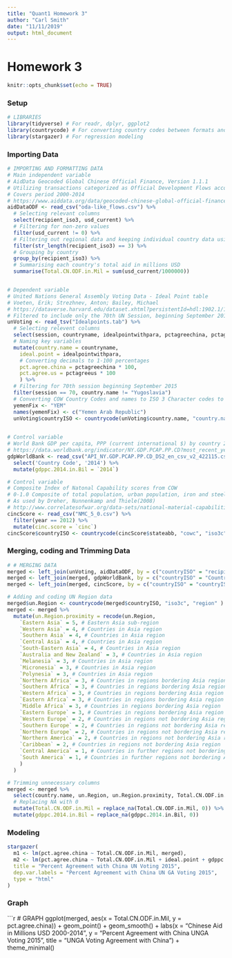 ```yaml
---
title: "Quant1 Homework 3"
author: "Carl Smith"
date: "11/11/2019"
output: html_document
---
```

# Homework 3
```r
knitr::opts_chunk$set(echo = TRUE)
```

### Setup
```r
# LIBRARIES
library(tidyverse) # For readr, dplyr, ggplot2
library(countrycode) # For converting country codes between formats and adding UN region codes for proximity
library(stargazer) # For regression modeling
```

### Importing Data
```r
# IMPORTING AND FORMATTING DATA
# Main independent variable
# AidData Geocoded Global Chinese Official Finance, Version 1.1.1
# Utilizing transactions categorized as Official Development Flows according to OECD methodology
# Covers period 2000-2014
# https://www.aiddata.org/data/geocoded-chinese-global-official-finance-dataset
aidDataODF <- read_csv("oda-like_flows.csv") %>% 
  # Selecting relevant columns
  select(recipient_iso3, usd_current) %>% 
  # Filtering for non-zero values
  filter(usd_current != 0) %>% 
  # Filtering out regional data and keeping individual country data using three-character ISO country codes
  filter(str_length(recipient_iso3) == 3) %>% 
  # Grouping by country
  group_by(recipient_iso3) %>% 
  # Summarising each country's total aid in millions USD
  summarise(Total.CN.ODF.in.Mil = sum(usd_current/1000000))


# Dependent variable
# United Nations General Assembly Voting Data - Ideal Point table
# Voeten, Erik; Strezhnev, Anton; Bailey, Michael
# https://dataverse.harvard.edu/dataset.xhtml?persistentId=hdl:1902.1/12379
# Filtered to include only the 70th UN Session, beginning September 2015
unVoting <- read_tsv("Idealpoints.tab") %>% 
  # Selecting relevent columns
  select(session, countryname, idealpointwithpara, pctagreechina, pctagreeus) %>%
  # Naming key variables
  mutate(country.name = countryname,
    ideal.point = idealpointwithpara,
    # Converting decimals to 1-100 percentages
    pct.agree.china = pctagreechina * 100,
    pct.agree.us = pctagreeus * 100
    ) %>%
  # Filtering for 70th session beginning September 2015
  filter(session == 70, country.name != "Yugoslavia")
  # Converting COW Country Codes and names to ISO 3 Character codes to facilitate merging (ugly hack to fix countrycode library not   recognising Yemen Arab Republic as Yemen)
  yemenFix <- "YEM"
  names(yemenFix) <- c("Yemen Arab Republic")
  unVoting$countryISO <- countrycode(unVoting$country.name, "country.name", "iso3c",  warn = TRUE, nomatch = NA, custom_match = yemenFix)

 
# Control variable   
# World Bank GDP per capita, PPP (current international $) by country 2014
# https://data.worldbank.org/indicator/NY.GDP.PCAP.PP.CD?most_recent_year_desc=true
gdpWorldBank <- read_csv("API_NY.GDP.PCAP.PP.CD_DS2_en_csv_v2_422115.csv") %>% 
  select('Country Code', '2014') %>%
  mutate(gdppc.2014.in.Bil = `2014`)

# Control variable
# Composite Index of Natonal Capability scores from COW
# 0-1.0 Composite of total population, urban population, iron and steel production, energy consumption, military personnel, and military expenditure
# As used by Dreher, Nunnenkamp and Thiele(2008)
# http://www.correlatesofwar.org/data-sets/national-material-capabilities
cincScore <- read_csv("NMC_5_0.csv") %>%
  filter(year == 2012) %>%
  mutate(cinc.score = `cinc`) 
cincScore$countryISO <- countrycode(cincScore$stateabb, "cowc", "iso3c",  warn = TRUE, nomatch = NA, custom_match = yemenFix)
```

### Merging, coding and Trimming Data
```r
# # MERGING DATA
merged <- left_join(unVoting, aidDataODF, by = c("countryISO" = "recipient_iso3"))
merged <- left_join(merged, gdpWorldBank, by = c("countryISO" = "Country Code"))
merged <- left_join(merged, cincScore, by = c("countryISO" = "countryISO"))

# Adding and coding UN Region data
merged$un.Region <- countrycode(merged$countryISO, "iso3c", "region" )
merged <- merged %>%
  mutate(un.Region.proximity = recode(un.Region, 
    `Eastern Asia` = 5, # Eastern Asia sub-region
    `Western Asia` = 4, # Countries in Asia region
    `Southern Asia` = 4, # Countries in Asia region
    `Central Asia` = 4, # Countries in Asia region
    `South-Eastern Asia` = 4, # Countries in Asia region
    `Australia and New Zealand` = 3, # Countries in Asia region
    `Melanesia` = 3, # Countries in Asia region
    `Micronesia` = 3, # Countries in Asia region
    `Polynesia` = 3, # Countries in Asia region
    `Northern Africa` = 3, # Countries in regions bordering Asia region
    `Southern Africa` = 3, # Countries in regions bordering Asia region
    `Western Africa` = 3, # Countries in regions bordering Asia region
    `Eastern Africa` = 3, # Countries in regions bordering Asia region
    `Middle Africa` = 3, # Countries in regions bordering Asia region
    `Eastern Europe` = 3, # Countries in regions bordering Asia region
    `Western Europe` = 2, # Countries in regions not bordering Asia region
    `Southern Europe` = 2, # Countries in regions not bordering Asia region
    `Northern Europe` = 2, # Countries in regions not bordering Asia region
    `Northern America` = 2, # Countries in regions not bordering Asia region
    `Caribbean` = 2, # Countries in regions not bordering Asia region
    `Central America` = 1, # Countries in further regions not bordering Asia region
    `South America` = 1, # Countries in further regions not bordering Asia region
    )
  )

# Trimming unnecessary columns
merged <- merged %>%
  select(country.name, un.Region, un.Region.proximity, Total.CN.ODF.in.Mil, pct.agree.china, pct.agree.us, ideal.point, gdppc.2014.in.Bil, cinc.score) %>%
  # Replacing NA with 0
  mutate(Total.CN.ODF.in.Mil = replace_na(Total.CN.ODF.in.Mil, 0)) %>%
  mutate(gdppc.2014.in.Bil = replace_na(gdppc.2014.in.Bil, 0))
```

### Modeling
```r
stargazer(
  m1 <- lm(pct.agree.china ~ Total.CN.ODF.in.Mil, merged),
  m2 <- lm(pct.agree.china ~ Total.CN.ODF.in.Mil + ideal.point + gdppc.2014.in.Bil + cinc.score + un.Region.proximity, merged),
  title = "Percent Agreement with China UN Voting 2015",
  dep.var.labels = "Percent Agreement with China UN GA Voting 2015",
  type = "html"
)
```

### Graph
```r
# GRAPH
ggplot(merged, aes(x = Total.CN.ODF.in.Mil, y = pct.agree.china)) + 
  geom_point() +
  geom_smooth() +
  labs(x = "Chinese Aid in Millions USD 2000-2014", y = "Percent Agreement with China UNGA Voting 2015",
       title = "UNGA Voting Agreement with China") +
  theme_minimal()